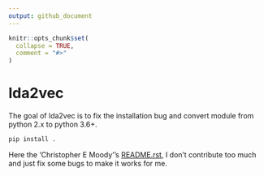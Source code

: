 ```yaml
---
output: github_document
---
```


<!-- README.md is generated from README.Rmd. Please edit that file -->

```r
knitr::opts_chunk$set(
  collapse = TRUE,
  comment = "#>"
)
```

# lda2vec

<!-- badges: start -->
<!-- badges: end -->

The goal of lda2vec is to fix the installation bug and convert module from python 2.x to python 3.6+.

```bash
pip install .
```

Here the 'Christopher E Moody''s [README.rst], I don't contribute too much and just fix some bugs to make it works for me.

[README.rst]: README.rst
